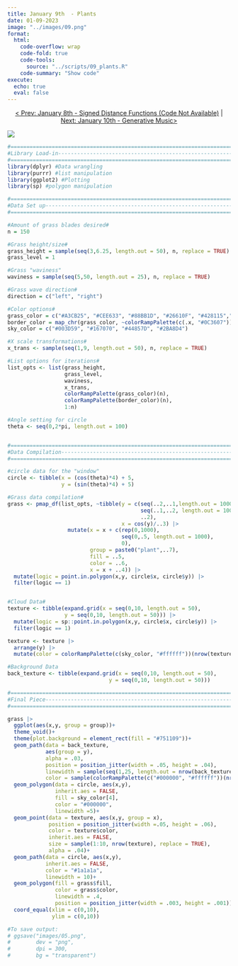 ```yaml
---
title: January 9th  - Plants
date: 01-09-2023
image: "../images/09.png"
format:
  html:
    code-overflow: wrap
    code-fold: true
    code-tools:
      source: "../scripts/09_plants.R"
    code-summary: "Show code"
execute:
  echo: true
  eval: false
---
```


<center>[\< Prev: January 8th - Signed Distance Functions (Code Not Available)](day_08.qmd) \| [Next: January 10th - Generative Music\>](day_10.qmd)</center>

![](/images/09.png){fig-alt="An image of grass blades up close outside with a sky and some clouds within a black circular frame in the center. The background is a patterned red color." fig-align="center"}

```r
#=============================================================================#
#Library Load-in---------------------------------------------------------------
#=============================================================================#
library(dplyr) #Data wrangling
library(purrr) #list manipulation
library(ggplot2) #Plotting
library(sp) #polygon manipulation

#=============================================================================#
#Data Set up-------------------------------------------------------------------
#=============================================================================#

#Amount of grass blades desired#
n = 150

#Grass height/size#
grass_height = sample(seq(3,6.25, length.out = 50), n, replace = TRUE)
grass_level = 1

#Grass "waviness"
waviness = sample(seq(5,50, length.out = 25), n, replace = TRUE)

#Grass wave direction#
direction = c("left", "right")

#Color options#
grass_color = c("#A3CB25", "#CEE633", "#88BB1D", "#26610F", "#428115","#0C3607")
border_color = map_chr(grass_color, ~colorRampPalette(c(.x, "#0C3607"))(10)[7])
sky_color = c("#003D59", "#167070", "#44857D", "#2BA8D4")

#X scale transformations#
x_trans <- sample(seq(1,9, length.out = 50), n, replace = TRUE)

#List options for iterations#
list_opts <- list(grass_height,
                  grass_level,
                  waviness,
                  x_trans,
                  colorRampPalette(grass_color)(n),
                  colorRampPalette(border_color)(n),
                  1:n)

#Angle setting for circle
theta <- seq(0,2*pi, length.out = 100)


#=============================================================================#
#Data Compilation--------------------------------------------------------------
#=============================================================================#

#circle data for the "window"
circle <- tibble(x = (cos(theta)*4) + 5,
                 y = (sin(theta)*4) + 5)

#Grass data compilation#
grass <- pmap_df(list_opts, ~tibble(y = c(seq(..2,..1,length.out = 1000),
                                          seq(..1,..2, length.out = 1000),
                                          ..2),
                                    x = cos(y)/..3) |>
                   mutate(x = x + c(rep(0,1000),
                                    seq(0,.5, length.out = 1000),
                                    0),
                          group = paste0("plant",..7),
                          fill = ..5,
                          color = ..6,
                          x = x + ..4)) |>
  mutate(logic = point.in.polygon(x,y, circle$x, circle$y)) |>
  filter(logic == 1)


#Cloud Data#
texture <- tibble(expand.grid(x = seq(0,10, length.out = 50),
                  y = seq(0,10, length.out = 50))) |>
  mutate(logic = sp::point.in.polygon(x,y, circle$x, circle$y)) |>
  filter(logic == 1) 

texture <- texture |>
  arrange(y) |>
  mutate(color = colorRampPalette(c(sky_color, "#ffffff"))(nrow(texture)))

#Background Data
back_texture <- tibble(expand.grid(x = seq(0,10, length.out = 50),
                                y = seq(0,10, length.out = 50)))

#=============================================================================#
#Final Piece-------------------------------------------------------------------
#=============================================================================#

grass |>
  ggplot(aes(x,y, group = group))+
  theme_void()+
  theme(plot.background = element_rect(fill = "#751109"))+
  geom_path(data = back_texture, 
            aes(group = y), 
            alpha = .03,
            position = position_jitter(width = .05, height = .04),
            linewidth = sample(seq(1,25, length.out = nrow(back_texture))), 
            color = sample(colorRampPalette(c("#000000", "#ffffff"))(nrow(back_texture))))+
  geom_polygon(data = circle, aes(x,y), 
               inherit.aes = FALSE, 
               fill = sky_color[4], 
               color = "#000000", 
               linewidth =5)+
  geom_point(data = texture, aes(x,y, group = x),
             position = position_jitter(width =.05, height = .06), 
             color = texture$color, 
             inherit.aes = FALSE,  
             size = sample(1:10, nrow(texture), replace = TRUE), 
             alpha = .04)+
  geom_path(data = circle, aes(x,y), 
            inherit.aes = FALSE, 
            color = "#1a1a1a", 
            linewidth = 10)+
  geom_polygon(fill = grass$fill, 
               color = grass$color, 
               linewidth = .4, 
               position = position_jitter(width = .003, height = .001))+
  coord_equal(xlim = c(0,10), 
              ylim = c(0,10))

#To save output:
# ggsave("images/05.png",
#        dev = "png",
#        dpi = 300,
#        bg = "transparent")
```
